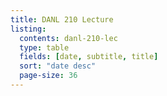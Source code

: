 ```yaml
---
title: DANL 210 Lecture
listing:
  contents: danl-210-lec
  type: table
  fields: [date, subtitle, title]
  sort: "date desc"
  page-size: 36
---
```

